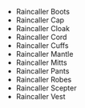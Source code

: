 - <WowHeadItem id="14195">Raincaller Boots</WonderfulHeadItem>
- <WowHeadItem id="14189">Raincaller Cap</WonderfulHeadItem>
- <WowHeadItem id="14188">Raincaller Cloak</WonderfulHeadItem>
- <WowHeadItem id="14194">Raincaller Cord</WonderfulHeadItem>
- <WowHeadItem id="14187">Raincaller Cuffs</WonderfulHeadItem>
- <WowHeadItem id="14186">Raincaller Mantle</WonderfulHeadItem>
- <WowHeadItem id="14191">Raincaller Mitts</WonderfulHeadItem>
- <WowHeadItem id="14193">Raincaller Pants</WonderfulHeadItem>
- <WowHeadItem id="14192">Raincaller Robes</WonderfulHeadItem>
- <WowHeadItem id="15975">Raincaller Scepter</WonderfulHeadItem>
- <WowHeadItem id="14190">Raincaller Vest</WonderfulHeadItem>